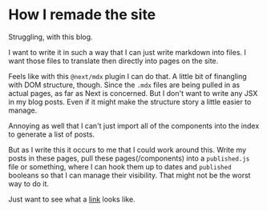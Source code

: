 # How I remade the site

Struggling, with this blog.

I want to write it in such a way that I can just write markdown into files. I want those files to translate then directly into pages on the site.

Feels like with this `@next/mdx` plugin I can do that. A little bit of finangling with DOM structure, though. Since the `.mdx` files are being pulled in as actual pages, as far as Next is concerned. But I don't want to write any JSX in my blog posts. Even if it might make the structure story a little easier to manage.

Annoying as well that I can't just import all of the components into the index to generate a list of posts.

But as I write this it occurs to me that I could work around this. Write my posts in these pages, pull these pages(/components) into a `published.js` file or something, where I can hook them up to dates and `published` booleans so that I can manage their visibility. That might not be the worst way to do it.

Just want to see what a [link](/) looks like.
